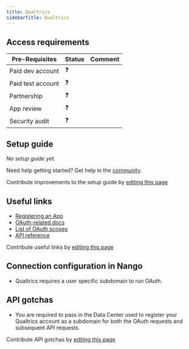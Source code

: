 ```yaml
---
title: Qualtrics
sidebarTitle: Qualtrics
---
```



<Overview />
<PreBuiltTooling />
<PreBuiltUseCases />

## Access requirements
| Pre-Requisites | Status | Comment|
| - | - | - |
| Paid dev account | ❓ |  |
| Paid test account | ❓ |  |
| Partnership | ❓ | |
| App review | ❓ |  |
| Security audit | ❓ | |


## Setup guide

_No setup guide yet._

<Tip>Need help getting started? Get help in the [community](https://nango.dev/slack).</Tip>

<Note>Contribute improvements to the setup guide by [editing this page](https://github.com/nangohq/nango/tree/master/docs/integrations/all/qualtrics.mdx)</Note>


## Useful links

-   [Registering an App](https://developer.qualtrics.com/developer/portal/)
-   [OAuth-related docs](https://api.qualtrics.com/6c02f17c3109f-o-auth-authentication-auth-code)
-   [List of OAuth scopes](https://api.qualtrics.com/1450e85735dbf-o-auth-2-0-scopes)
-   [API reference](https://api.qualtrics.com/0f8fac59d1995-api-reference)

<Note>Contribute useful links by [editing this page](https://github.com/nangohq/nango/tree/master/docs/integrations/all/qualtrics.mdx)</Note>

## Connection configuration in Nango

- Qualtrics requires a user specific subdomain to run OAuth.

## API gotchas

-   You are required to pass in the Data Center used to register your Qualtrics account as a subdomain for both the OAuth requests and subsequent API requests.

<Note>Contribute API gotchas by [editing this page](https://github.com/nangohq/nango/tree/master/docs/integrations/all/qualtrics.mdx)</Note>
